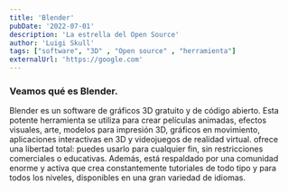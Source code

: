```yaml
---
title: 'Blender'
pubDate: '2022-07-01'
description: 'La estrella del Open Source'
author: 'Luigi Skull'
tags: ["software", "3D" , "Open source" , "herramienta"]
externalUrl: 'https://google.com' 
---
```



### Veamos qué es Blender.


Blender es un software de gráficos 3D gratuito y de código abierto. Esta potente herramienta se utiliza para crear películas animadas, efectos visuales, arte, modelos para impresión 3D, gráficos en movimiento, aplicaciones interactivas en 3D y videojuegos de realidad virtual. ofrece una libertad total: puedes usarlo para cualquier fin, sin restricciones comerciales o educativas. Además, está respaldado por una comunidad enorme y activa que crea constantemente tutoriales de todo tipo y para todos los niveles, disponibles en una gran variedad de idiomas.
